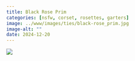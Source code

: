```yaml
---
title: Black Rose Prim
categories: [nsfw, corset, rosettes, garters]
image: ../www/images/ties/black-rose_prim.jpg
image-alt: ""
date: 2024-12-20
---
```



![](../www/images/ties/black-rose_prim.jpg)


